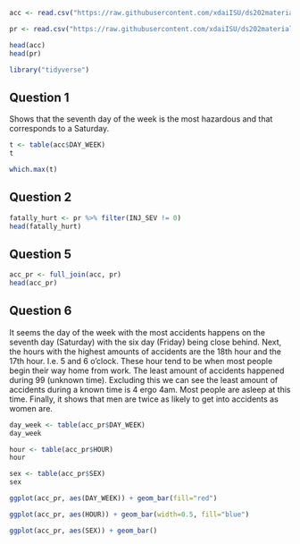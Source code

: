 
```r
acc <- read.csv("https://raw.githubusercontent.com/xdaiISU/ds202materials/master/hwlabs/fars2017/accident.csv", stringsAsFactors = FALSE)

pr <- read.csv("https://raw.githubusercontent.com/xdaiISU/ds202materials/master/hwlabs/fars2017/person.csv", stringsAsFactors = FALSE)

head(acc)
head(pr)

library("tidyverse")
```

## Question 1
Shows that the seventh day of the week is the most hazardous and that corresponds to a Saturday.
```r
t <- table(acc$DAY_WEEK)
t

which.max(t)
```

## Question 2

```r
fatally_hurt <- pr %>% filter(INJ_SEV != 0)
head(fatally_hurt)
```

## Question 5
```r
acc_pr <- full_join(acc, pr)
head(acc_pr)
```


## Question 6
It seems the day of the week with the most accidents happens on the seventh day (Saturday) with the six day (Friday) being close behind.
Next, the hours with the highest amounts of accidents are the 18th hour and the 17th hour. I.e. 5 and 6 o'clock. These hour tend to be when most people begin their way home from work. The least amount of accidents happened during 99 (unknown time). Excluding this we can see the least amount of accidents during a known time is 4 ergo 4am. Most people are asleep at this time. Finally, it shows that men are twice as likely to get into accidents as women are.
```r
day_week <- table(acc_pr$DAY_WEEK)
day_week

hour <- table(acc_pr$HOUR)
hour

sex <- table(acc_pr$SEX)
sex

ggplot(acc_pr, aes(DAY_WEEK)) + geom_bar(fill="red")

ggplot(acc_pr, aes(HOUR)) + geom_bar(width=0.5, fill="blue")

ggplot(acc_pr, aes(SEX)) + geom_bar()
```

